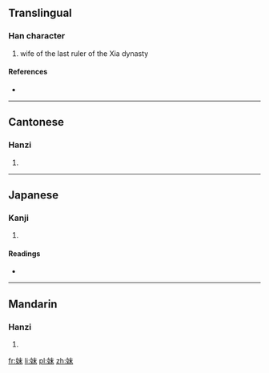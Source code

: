 {{also|妹}}
==Translingual==

===Han character===
{{Han char|rn=38|rad=女|as=05|sn=8|four=4549<sub>0</sub>|canj=女木十 (VDJ)}}

# wife of the last ruler of the Xia dynasty

====References====
* {{Han ref|kx=0257.290|dkj=06139|dj=0522.240|hdz=21034.070|uh=59BA|ud=22970|bh=CC45|bd=52293}}

----

==Cantonese==

===Hanzi===
{{yue-hanzi|jyut=|y=mut6}}

# {{defn|Cantonese|sort=女05}}

----

==Japanese==

===Kanji===
{{ja-kanji|grade=|rs=女05}}

# {{defn|Japanese|sort=女05}}

====Readings====
* {{ja-readings|on=[[ばつ]] (batsu), [[まち]] (machi), [[まつ]] (matsu)|kun=[[あざな]] (azana)}}

----

==Mandarin==

===Hanzi===
{{cmn-hanzi|pin=[[mò]] ([[mo4]])|wg=mo<sup>4</sup>}}

# {{defn|Mandarin|sort=女05}}

[[fr:妺]]
[[li:妺]]
[[pl:妺]]
[[zh:妺]]